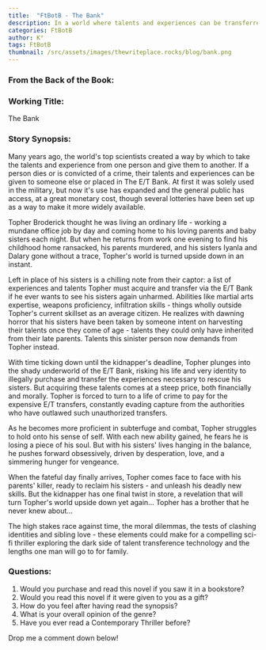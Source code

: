 ```yaml
---
title:  "FtBotB - The Bank"
description: In a world where talents and experiences can be transferred between people through an advanced technology called the E/T Bank, Topher Broderick's life takes a dark turn when he finds his parents murdered and his sisters kidnapped. The kidnapper leaves behind a chilling demand... Topher must acquire specific talents and abilities through the E/T Bank to save his sisters. As he navigates the dangerous underworld of illegal talent transfers and battles against time, Topher discovers a shocking truth about his family that changes everything.
categories: FtBotB
author: K°
tags: FtBotB
thumbnail: /src/assets/images/thewriteplace.rocks/blog/bank.png
---
```


<LightboxImage src="/src/assets/images/thewriteplace.rocks/blog/bank.png"
               alt="The Bank"/>

### From the Back of the Book:

### Working Title:
The Bank

### Story Synopsis:
Many years ago, the world's top scientists created a way by which to take the talents and experience from one person and give them to another. If a person dies or is convicted of a crime, their talents and experiences can be given to someone else or placed in The E/T Bank. At first it was solely used in the military, but now it's use has expanded and the general public has access, at a great monetary cost, though several lotteries have been set up as a way to make it more widely available.

Topher Broderick thought he was living an ordinary life - working a mundane office job by day and coming home to his loving parents and baby sisters each night. But when he returns from work one evening to find his childhood home ransacked, his parents murdered, and his sisters Iyanla and Dalary gone without a trace, Topher's world is turned upside down in an instant.

Left in place of his sisters is a chilling note from their captor: a list of experiences and talents Topher must acquire and transfer via the E/T Bank if he ever wants to see his sisters again unharmed. Abilities like martial arts expertise, weapons proficiency, infiltration skills - things wholly outside Topher's current skillset as an average citizen. He realizes with dawning horror that his sisters have been taken by someone intent on harvesting their talents once they come of age - talents they could only have inherited from their late parents. Talents this sinister person now demands from Topher instead.

With time ticking down until the kidnapper's deadline, Topher plunges into the shady underworld of the E/T Bank, risking his life and very identity to illegally purchase and transfer the experiences necessary to rescue his sisters. But acquiring these talents comes at a steep price, both financially and morally. Topher is forced to turn to a life of crime to pay for the expensive E/T transfers, constantly evading capture from the authorities who have outlawed such unauthorized transfers.

As he becomes more proficient in subterfuge and combat, Topher struggles to hold onto his sense of self. With each new ability gained, he fears he is losing a piece of his soul. But with his sisters' lives hanging in the balance, he pushes forward obsessively, driven by desperation, love, and a simmering hunger for vengeance.

When the fateful day finally arrives, Topher comes face to face with his parents' killer, ready to reclaim his sisters - and unleash his deadly new skills. But the kidnapper has one final twist in store, a revelation that will turn Topher's world upside down yet again... Topher has a brother that he never knew about…

The high stakes race against time, the moral dilemmas, the tests of clashing identities and sibling love - these elements could make for a compelling sci-fi thriller exploring the dark side of talent transference technology and the lengths one man will go to for family.

### Questions:
1. Would you purchase and read this novel if you saw it in a bookstore?
2. Would you read this novel if it were given to you as a gift?
3. How do you feel after having read the synopsis?
4. What is your overall opinion of the genre?
5. Have you ever read a Contemporary Thriller before?

Drop me a comment down below!